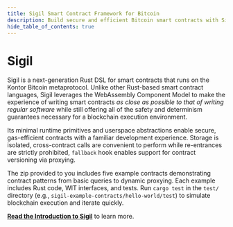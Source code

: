 ```yaml
---
title: Sigil Smart Contract Framework for Bitcoin
description: Build secure and efficient Bitcoin smart contracts with Sigil, powered by WebAssembly and the Kontor protocol.
hide_table_of_contents: true
---
```


# Sigil

Sigil is a next-generation Rust DSL for smart contracts that runs on the Kontor Bitcoin metaprotocol. Unlike other Rust-based smart contract languages, Sigil leverages the WebAssembly Component Model to make the experience of writing smart contracts _as close as possible to that of writing regular software_ while still offering all of the safety and determinism guarantees necessary for a blockchain execution environment.

Its minimal runtime primitives and userspace abstractions enable secure, gas-efficient contracts with a familiar development experience. Storage is isolated, cross-contract calls are convenient to perform while re-entrances are strictly prohibited, `fallback` hook enables support for contract versioning via proxying.

The zip provided to you includes five example contracts demonstrating contract patterns from basic queries to dynamic proxying. Each example includes Rust code, WIT interfaces, and tests. Run `cargo test` in the `test/` directory (e.g., `sigil-example-contracts/hello-world/test`) to simulate blockchain execution and iterate quickly.

[**Read the Introduction to Sigil**](/introduction) to learn more.
